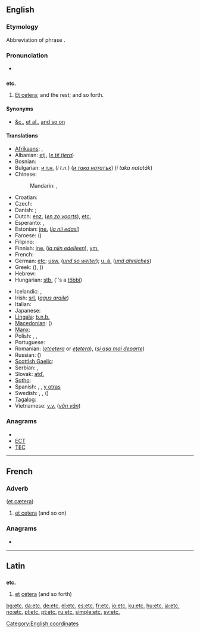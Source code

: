 ==English==

{{rank|private|dinner|command|770|etc.|broke|waiting|political}}

{{wikipediaAlt|Et cetera}}

===Etymology===
Abbreviation of {{etyl|la}} phrase {{term|et cetera||and the rest}}.

===Pronunciation===
* {{audio|en-us-etc.ogg|Audio (US)}}

==={{abbreviation}}===
'''etc.'''

# [[et cetera|Et cetera]]; and the rest; and so forth.

====Synonyms====
* [[&c.]], [[et al.]], [[and so on]]

====Translations====
{{trans-top|abbreviation of “et cetera”; and the rest; and so forth}}
* [[Afrikaans]]: {{t-|af|ens|xs=Afrikaans}}, {{t|af|ensovoorts|xs=Afrikaans}}
* Albanian: [[etj.]] (''[[e të tjera]]'')
* Bosnian: {{t-|bs|itd.}}
* Bulgarian: [[и т.н.]] (''i t.n.'') (''[[и така нататък]]'') (''i taka natatăk'')
* Chinese:
*: Mandarin: {{t-|cmn|等|tr=děng|sc=Hani}}, {{t-|cmn|等等|tr=děngděng|sc=Hani}}
* Croatian: {{t-|hr|itd.}}
* Czech: {{t+|cs|atd.}}
* Danish: {{t|da|etc.}}; {{t|da|osv.}}
* Dutch: [[enz.]] (''[[en zo voorts]]''), [[etc.]]
* Esperanto: {{t-|eo|ktp|xs=Esperanto}},  {{t-|eo|ktp.|xs=Esperanto}}
* Estonian: [[jne.]] (''[[ja nii edasi]]'')
* Faroese: {{t|fo|o.s.fr.}} (''{{t|fo|og svo framvegis}}'')
* Filipino: {{tø|fil|atbp.|xs=Filipino}}
* Finnish: [[jne.]] (''[[ja niin edelleen]]''), [[ym.]]
* French: {{t+|fr|etc.}}
* German: [[etc]]; [[usw.]] (''[[und so weiter]]''); [[u. ä.]] (''[[und ähnliches]]'')
* Greek: {{t+|el|κτλ|tr=ktl}} ({{t-|el|και τα λοιπά|tr=kai ta loipá}}), {{t+|el|κλπ|tr=klp.}} ({{t-|el|και λοιπά|tr=kai loipá}})
* Hebrew: {{t-|he|וכו׳|tr=v'khú.}}
* Hungarian: [[stb.]] (''s a [[többi]])
{{trans-mid}}
* Icelandic: {{t|is|o.s.frv.}}, {{t|is|og svo framvegis}}
* Irish: [[srl.]] (''[[agus araile]]'')
* Italian: {{t-|it|ecc}}
* Japanese: {{t-|ja|など|tr=nado}}
* [[Lingala]]: [[b.n.b.]]
* [[Macedonian]]: {{t-|mk|итн.|tr=itn.}} ({{term|sc=Cyrl|и така натаму|tr=i tákа nátamu}})
* [[Manx]]: {{t|gv|a.r.e.|xs=Manx}}
* Polish: {{t+|pl|itp.}} {{i|i tym podobnie, i tym podobne}}, {{t+|pl|itd.}} {{i|i tak dalej}}, {{t+|pl|etc.}}
* Portuguese: {{t+|pt|etc.}}
* Romanian: {{t-|ro|etc|alt=etc.}} (''[[etcetera]]'' or ''[[eţetera]]''), {{t|ro|ş.a.m.d.}} (''[[şi aşa mai departe]]'')
* Russian: {{t+|ru|и т. д.|tr=i t. d.}} ({{term|sc=Cyrl|и так далее|tr=i tak dalee}})
* [[Scottish Gaelic]]: {{t-|gd|msaa|xs=Scottish Gaelic}}
* Serbian: {{t+|sr|итд.|sc=Cyrl}}, {{t-|sr|itd.}}
* Slovak: [[atď.]]
* [[Sotho]]: {{t|st|jj. (jwalo-jwalo)|xs=Sotho}}
* Spanish: {{t+|es|etc.}}, {{t|es|&.}}, [[y otras]]
* Swedish: {{t-|sv|etc}}, {{t|sv|et c.}}, {{t|sv|osv.}} (''{{t-|sv|och så vidare}}'')
* [[Tagalog]]: {{t+|tl|atbp.|xs=Tagalog}}
* Vietnamese: [[v.v.]] (''[[vân vân]]'')
{{trans-bottom}}

===Anagrams===
* {{alphagram|[[CET#English|CET]]}}
* [[ECT#English|ECT]]
* [[TEC#English|TEC]]

[[Category:English coordinates]]

----

==French==

===Adverb===
{{infl|fr|adverb}} ([[et cætera]])

# [[et cetera]] (and so on)

===Anagrams===
* {{alphagram|[[cet#French|cet]]}}

----

==Latin==

==={{abbreviation|Latin}}===
'''etc.'''

# [[et#Latin|et]] [[cetera#Latin|cētera]] (and so forth)

[[bg:etc.]]
[[da:etc.]]
[[de:etc.]]
[[el:etc.]]
[[es:etc.]]
[[fr:etc.]]
[[io:etc.]]
[[ku:etc.]]
[[hu:etc.]]
[[ja:etc.]]
[[no:etc.]]
[[pl:etc.]]
[[pt:etc.]]
[[ru:etc.]]
[[simple:etc.]]
[[sv:etc.]]